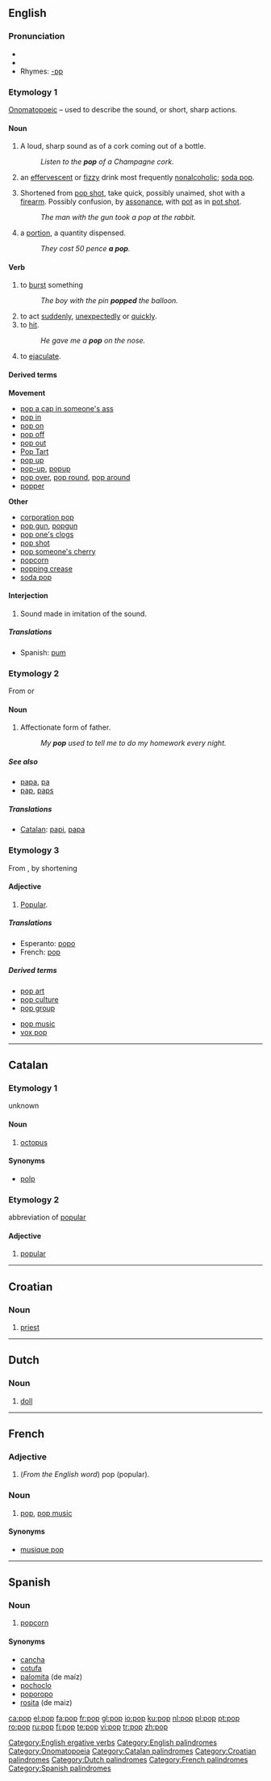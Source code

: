 {{wikipedia|dab=pop}}
==English==

===Pronunciation===
*{{audio|en-ca-pop.ogg|Audio (CA)}}
*{{audio|en-us-pop.ogg|Audio (US)}}
*Rhymes: [[Rhymes:English:-ɒp|-ɒp]]

===Etymology 1===
[[onomatopoeic|Onomatopoeic]] – used to describe the sound, or short, sharp actions.

====Noun====
{{en-noun|s|-}}

# {{countable}} A loud, sharp sound as of a cork coming out of a bottle.
#: ''Listen to the '''pop''' of a Champagne cork.''
# {{context|uncountable|colloquial}} an [[effervescent]] or [[fizzy]] drink most frequently [[nonalcoholic]]; [[soda pop]].
# Shortened from [[pop shot]], take quick, possibly unaimed, shot with a [[firearm]]. Possibly confusion, by [[assonance]], with [[pot]] as in [[pot shot]].
#: ''The man with the gun took a pop at the rabbit.''
# {{colloquial}} a [[portion]], a quantity dispensed.
#: ''They cost 50 pence '''a pop'''.''

====Verb====
{{en-verb|popp|ing}}

# {{ergative}} to [[burst]] something
#: ''The boy with the pin '''popped''' the balloon.''
# to act [[suddenly]], [[unexpectedly]] or [[quickly]].
# to [[hit]].
#: ''He gave me a '''pop''' on the nose.''
# to [[ejaculate]].



====Derived terms====
{{top}}
'''Movement'''
*[[pop a cap in someone's ass]]
*[[pop in]]
*[[pop on]]
*[[pop off]]
*[[pop out]]
*[[Pop Tart]]
*[[pop up]]
*[[pop-up]], [[popup]]
*[[pop over]], [[pop round]], [[pop around]]
*[[popper]]

{{mid}}
'''Other'''
*[[corporation pop]]
*[[pop gun]], [[popgun]]
*[[pop one's clogs]]
*[[pop shot]]
*[[pop someone's cherry]]
*[[popcorn]]
*[[popping crease]]
*[[soda pop]]
{{bottom}}

====Interjection====
{{infl|en|interjection}}

# Sound made in imitation of the sound.

=====Translations=====
{{trans-top|the interjection}}
{{trans-mid}}
*Spanish: [[pum]]
{{trans-bottom}}

===Etymology 2===
From {{term|papa||lang=en}} or {{term|poppa||lang=en}}

====Noun====
{{en-noun}}

# {{colloquial}} Affectionate form of father.
#: ''My '''pop''' used to tell me to do my homework every night.''

=====See also=====
*[[papa]], [[pa]]
*[[pap]], [[paps]]

=====Translations=====
*[[Catalan]]: [[papi]], [[papa]] {{m}}

===Etymology 3===
From {{term||popular||lang=en}}, by shortening

====Adjective====
{{en-adj|-}}

# [[popular|Popular]].

=====Translations=====
*Esperanto: [[popo]]
*French: [[#French|pop]] {{f}}

=====Derived terms=====
{{rel-top|terms derived from pop (popular)}}
*[[pop art]]
*[[pop culture]]
*[[pop group]]
{{rel-mid}}
*[[pop music]]
*[[vox pop]]
{{rel-bottom}}

[[Category:English ergative verbs]]
[[Category:English palindromes]]
[[Category:Onomatopoeia]]

----

==Catalan==

===Etymology 1===
unknown

====Noun====
{{ca-noun-m}}

# [[octopus]]

====Synonyms====
*[[polp]]

===Etymology 2===
abbreviation of [[popular]]

====Adjective====
{{ca-adj-inv}}

# [[popular]]

[[Category:Catalan palindromes]]

----

==Croatian==

===Noun===
{{infl|hr|noun|m}}

# [[priest]]

[[Category:Croatian palindromes]]

----

==Dutch==

===Noun===
{{infl|nl|noun|f||m}}

# [[doll]]

[[Category:Dutch palindromes]]

----

==French==

===Adjective===
{{infl|fr|adjective}}

# (''From the English word'') pop (popular).

===Noun===
{{infl|fr|noun|m}}

# [[#English|pop]], [[pop music]]

====Synonyms====
*[[musique pop]]

[[Category:French palindromes]]

----

==Spanish==

===Noun===
{{infl|es|noun|m}}

# [[popcorn]] {{italbrac|Uruguay}}

====Synonyms====
*[[cancha]] {{f}}
*[[cotufa]] {{italbrac|Venezuela}}
*[[palomita]] (de maíz) {{f}} {{italbrac|Colombia|Mexico|Spain}}
*[[pochoclo]] {{italbrac|Argentina}}
*[[poporopo]] {{italbrac|Guatemala}}
*[[rosita]] (de maiz) {{f}}

[[Category:Spanish palindromes]]

[[ca:pop]]
[[el:pop]]
[[fa:pop]]
[[fr:pop]]
[[gl:pop]]
[[io:pop]]
[[ku:pop]]
[[nl:pop]]
[[pl:pop]]
[[pt:pop]]
[[ro:pop]]
[[ru:pop]]
[[fi:pop]]
[[te:pop]]
[[vi:pop]]
[[tr:pop]]
[[zh:pop]]